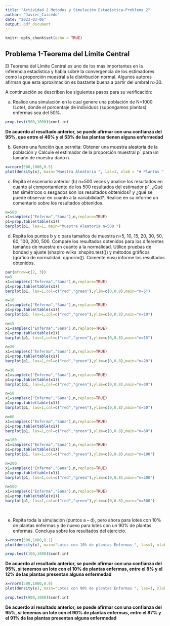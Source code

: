 ```yaml
---
title: "Actividad 2 Metodos y Simulación Estadistica-Problema 2"
author: "Javier_Caicedo"
date: "2023-03-06"
output: pdf_document
---
```


```r
knitr::opts_chunk$set(echo = TRUE)
```

## Problema 1-Teorema del Límite Central

El Teorema del Límite Central es uno de los más importantes en la inferencia estadística y habla sobre la convergencia de los estimadores como la proporción muestral a la distribución normal. Algunos autores afirman que esta aproximación es bastante buena a partir del umbral n>30.

A continuación se describen los siguientes pasos para su verificación:

a) Realice una simulación en la cual genere una población de N=1000 (Lote), donde el porcentaje de individuos (supongamos plantas) enfermas sea del 50%.

```r
prop.test(500,1000)$conf.int

```
**De acuerdo al resultado anterior, se puede afirmar con una confianza del 95%, que entre el 46% y el 53% de las plantas tienen alguna enfermedad**

b) Genere una función que permita: Obtener una muestra aleatoria de la población y Calcule el estimador de la proporción muestral pˆ para un tamaño de muestra dado n.

```r
x=rnorm(500,1000,0.5)
plot(density(x), main="Muestra Aleatoria ", las=1, xlab = "# Plantas ", ylab="%", col=2, lwd=4)
```


c) Repita el escenario anterior (b) n=500 veces y analice los resultados en cuanto al comportamiento de los 500 resultados del estimador pˆ, ¿Qué tan simétricos o sesgados son los resultados obtenidos? y ¿qué se puede observar en cuanto a la variabilidad?. Realice en su informe un comentario sobre los resultados obtenidos.

```r
n=500
x1=sample(c("Enferma","Sana"),n,replace=TRUE)
p1=prop.table(table(x1))
barplot(p1, las=1, main="Muestra Aleatoria n=500 ")

```


d) Repita los puntos b y c para tamaños de muestra n=5, 10, 15, 20, 30, 50, 60, 100, 200, 500. Compare los resultados obtenidos para los diferentes tamaños de muestra en cuanto a la normalidad. Utilice pruebas de bondad y ajuste (shapiro wilks :shspiro.test()) y métodos gráficos (grafico de normalidad: qqnorm()). Comente ensu informe los resultados obtenidos.

```r
par(mfrow=c(2, 3))
n=5
x1=sample(c("Enferma","Sana"),n,replace=TRUE)
p1=prop.table(table(x1))
barplot(p1, las=1,col=c("red","green"),ylim=c(0,0.8),main="n=5")

n=10
x1=sample(c("Enferma","Sana"),n,replace=TRUE)
p1=prop.table(table(x1))
barplot(p1, las=1,col=c("red","green"),ylim=c(0,0.8),main="n=10")

n=15
x1=sample(c("Enferma","Sana"),n,replace=TRUE)
p1=prop.table(table(x1))
barplot(p1, las=1,col=c("red","green"),ylim=c(0,0.8),main="n=15")

n=20
x1=sample(c("Enferma","Sana"),n,replace=TRUE)
p1=prop.table(table(x1))
barplot(p1, las=1,col=c("red","green"),ylim=c(0,0.8),main="n=20")

n=30
x1=sample(c("Enferma","Sana"),n,replace=TRUE)
p1=prop.table(table(x1))
barplot(p1, las=1,col=c("red","green"),ylim=c(0,0.8),main="n=30")

n=50
x1=sample(c("Enferma","Sana"),n,replace=TRUE)
p1=prop.table(table(x1))
barplot(p1, las=1,col=c("red","green"),ylim=c(0,0.8),main="n=50")

n=60
x1=sample(c("Enferma","Sana"),n,replace=TRUE)
p1=prop.table(table(x1))
barplot(p1, las=1,col=c("red","green"),ylim=c(0,0.8),main="n=60")

n=100
x1=sample(c("Enferma","Sana"),n,replace=TRUE)
p1=prop.table(table(x1))
barplot(p1, las=1,col=c("red","green"),ylim=c(0,0.8),main="n=100")

n=200
x1=sample(c("Enferma","Sana"),n,replace=TRUE)
p1=prop.table(table(x1))
barplot(p1, las=1,col=c("red","green"),ylim=c(0,0.8),main="n=200")

n=500
x1=sample(c("Enferma","Sana"),n,replace=TRUE)
p1=prop.table(table(x1))
barplot(p1, las=1,col=c("red","green"),ylim=c(0,0.8),main="n=500")
              
        
```


e) Repita toda la simulación (puntos a – d), pero ahora para lotes con 10% de plantas enfermas y de nuevo para lotes con un 90% de plantas enfermas. Concluya sobre los resultados del ejercicio.


```r

x=rnorm(500,1000,0.1)
plot(density(x), main="Lotes con 10% de plantas Enfermas ", las=1, xlab = "# Plantas ", ylab="%", col=2, lwd=4)

prop.test(100,1000)$conf.int


```
**De acuerdo al resultado anterior, se puede afirmar con una confianza del 95%, si tenemos un lote con el 10% de plantas enfermas, entre el 8% y el 12% de las plantas presentan alguna enfermedad**

```r
x=rnorm(500,1000,0.9)
plot(density(x), main="Lotes con 90% de plantas Enfermas ", las=1, xlab = "# Plantas ", ylab="%", col=2, lwd=4)

prop.test(900,1000)$conf.int
```
**De acuerdo al resultado anterior, se puede afirmar con una confianza del 95%, si tenemos un lote con el 90% de plantas enfermas, entre el 87% y el 91% de las plantas presentan alguna enfermedad**


